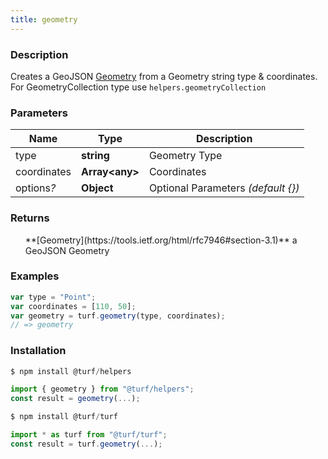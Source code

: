 ```yaml
---
title: geometry
---
```



### Description

Creates a GeoJSON [Geometry](https://tools.ietf.org/html/rfc7946#section-3.1) from a Geometry string type & coordinates.
For GeometryCollection type use `helpers.geometryCollection`

### Parameters

| Name            | Type             | Description                          |
| --------------- | ---------------- | ------------------------------------ |
| type            | **string**       | Geometry Type                        |
| coordinates     | **Array\<any\>** | Coordinates                          |
| options<i>?</i> | **Object**       | Optional Parameters _(default \{\})_ |

### Returns

<ul>
  **[Geometry](https://tools.ietf.org/html/rfc7946#section-3.1)** a GeoJSON Geometry

</ul>

### Examples

```javascript
var type = "Point";
var coordinates = [110, 50];
var geometry = turf.geometry(type, coordinates);
// => geometry
```

### Installation

```javascript
$ npm install @turf/helpers

import { geometry } from "@turf/helpers";
const result = geometry(...);
```

```javascript
$ npm install @turf/turf

import * as turf from "@turf/turf";
const result = turf.geometry(...);
```
